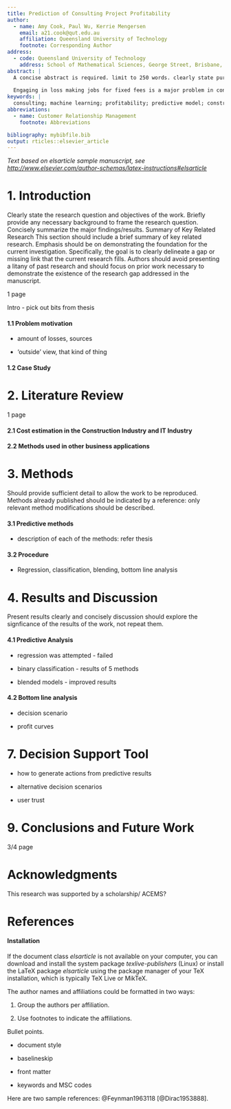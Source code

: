 ```yaml
---
title: Prediction of Consulting Project Profitability
author:
  - name: Amy Cook, Paul Wu, Kerrie Mengersen
    email: a21.cook@qut.edu.au
    affiliation: Queensland University of Technology
    footnote: Corresponding Author
address:
  - code: Queensland University of Technology
    address: School of Mathematical Sciences, George Street, Brisbane, QLD, 4000
abstract: |
  A concise abstract is required. limit to 250 words. clearly state purpose of research, principal resutls and major conclusions. no refs
  
  Engaging in loss making jobs for fixed fees is a major problem in consulting, particularly in the competitive construction industry. This thesis investigates whether machine learning techniques applied to a company's passively collected internal data could help avoid loss making jobs or help tactfully choose when to enforce stricter contracts. It was found that in a specific decision framework, a case study's profits could be improved 9% by declining approximately 4% of projects. Alternative decision frameworks are also proposed and evaluated. Algorithmic methods such as Logistic Regression, Random Forests, Boosted Trees, Naive Bayes, and Bayesian Networks were applied as well as blended combinations of these methods. A decision scenario which rejected projects above a sequence of tested thresholds was run in order to find the optimal threshold for profit improvements. The blended Logistic Regression model outperformed other methods and produced a 95% confidence interval of 6.5 - 11.5% profit improvements. The findings from this research have the potential to assist managers in reducing losses by highlighting risky projects and guiding project-based changes to fee structures.
keywords: |
  consulting; machine learning; profitability; predictive model; construction industry; data mining
abbreviations: 
  - name: Customer Relationship Management
    footnote: Abbreviations

bibliography: mybibfile.bib
output: rticles::elsevier_article
---
```


_Text based on elsarticle sample manuscript, see [http://www.elsevier.com/author-schemas/latex-instructions#elsarticle](http://www.elsevier.com/author-schemas/latex-instructions#elsarticle)_


1. Introduction
==========================

Clearly state the research question and objectives of the work. Briefly provide any necessary
background to frame the research question. Concisely summarize the major findings/results.
Summary of Key Related Research This section should include a brief summary of key related research.
Emphasis should be on demonstrating the foundation for the current investigation. Specifically, the
goal is to clearly delineate a gap or missing link that the current research fills. Authors should avoid
presenting a litany of past research and should focus on prior work necessary to demonstrate the
existence of the research gap addressed in the manuscript.

1 page

Intro - pick out bits from thesis

#### 1.1 Problem motivation

- amount of losses, sources

- 'outside' view, that kind of thing

#### 1.2 Case Study



2. Literature Review
====================

1 page

#### 2.1 Cost estimation in the Construction Industry and IT Industry

#### 2.2 Methods used in other business applications


3. Methods
==========

Should provide sufficient detail to allow the work to be reproduced. Methods already published should be indicated by a reference: only relevant method modifications should be described.

#### 3.1 Predictive methods

- description of each of the methods: refer thesis

#### 3.2 Procedure

- Regression, classification, blending, bottom line analysis


4. Results and Discussion
=========================

Present results clearly and concisely
discussion should explore the signficance of the results of the work, not repeat them.

#### 4.1 Predictive Analysis
- regression was attempted - failed

- binary classification - results of 5 methods

- blended models - improved results

#### 4.2 Bottom line analysis

- decision scenario

- profit curves


7. Decision Support Tool
========================

- how to generate actions from predictive results

- alternative decision scenarios

- user trust


9. Conclusions and Future Work
==============================

3/4 page

Acknowledgments
===============

This research was supported by a scholarship/ ACEMS?

References {#references .unnumbered}
==========

#### Installation

If the document class *elsarticle* is not available on your computer,
you can download and install the system package *texlive-publishers*
(Linux) or install the LaTeX package *elsarticle* using the package
manager of your TeX installation, which is typically TeX Live or MikTeX.

The author names and affiliations could be formatted in two ways:

(1) Group the authors per affiliation.

(2) Use footnotes to indicate the affiliations.

Bullet points.

-   document style

-   baselineskip

-   front matter

-   keywords and MSC codes

Here are two sample references: @Feynman1963118 [@Dirac1953888].